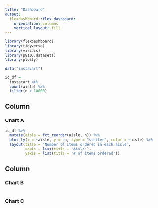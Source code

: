 ```yaml
---
title: "Dashboard"
output: 
  flexdashboard::flex_dashboard:
    orientation: columns
    vertical_layout: fill
---
```


```r
library(flexdashboard)
library(tidyverse)
library(viridis)
library(p8105.datasets)
library(plotly)
```


```r
data("instacart")

ic_df = 
  instacart %>% 
  count(aisle) %>% 
  filter(n > 10000)
```

Column {data-width=650}
-----------------------------------------------------------------------

### Chart A

```r
ic_df %>% 
  mutate(aisle = fct_reorder(aisle, n)) %>% 
  plot_ly(x = ~aisle, y = ~n, type = "scatter", color = ~aisle) %>% 
  layout(title = 'Number of items ordered in each aisle',
         xaxis = list(title = 'Aisle'),
         yaxis = list(title = '# of items ordered'))


```

Column {data-width=350}
-----------------------------------------------------------------------

### Chart B

```r

```

### Chart C

```r

```

